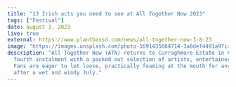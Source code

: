 ---
title: "13 Irish acts you need to see at All Together Now 2023"
tags: ["Festival"]
date: august 3, 2023
live: true
external: https://www.plantbassd.com/news/all-together-now-3-8-23
image: "https://images.unsplash.com/photo-1691435664714-3a8def4491a9?ixlib=rb-4.0.3&ixid=M3wxMjA3fDB8MHxwaG90by1wYWdlfHx8fGVufDB8fHx8fA%3D%3D&auto=format&fit=crop&w=687&q=80"
description: "All Together Now (ATN) returns to Curraghmore Estate in Co Waterford for its
  fourth instalment with a packed out selection of artists, entertainers, and vendors.
  Fans are eager to let loose, practically foaming at the mouth for any sort of party
  after a wet and windy July."
---
